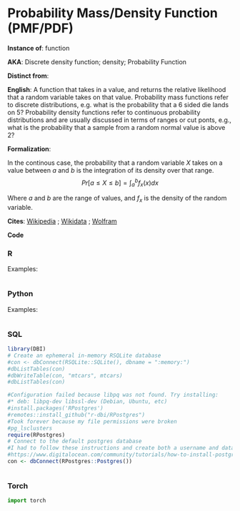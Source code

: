 # Probability Mass/Density Function (PMF/PDF)

**Instance of**: function

**AKA**: Discrete density function; density; Probability Function

**Distinct from**: 

**English**: A function that takes in a value, and returns the relative likelihood that a random variable takes on that value. Probability mass functions refer to discrete distributions, e.g. what is the probability that a 6 sided die lands on 5? Probability density functions refer to continuous probability distributions and are usually discussed in terms of ranges or cut ponts, e.g., what is the probability that a sample from a random normal value is above 2?

**Formalization**:

In the continous case, the probability that a random variable $X$ takes on a value between $a$ and $b$ is the integration of its density over that range.
$$ 
Pr[a \le X \le b]= \int_{a}^{b} f_x(x)dx
$$

::: {.column-margin}
Where $a$ and $b$ are the range of values, and $f_x$ is the density of the random variable.
:::



    
**Cites**: [Wikipedia](https://en.wikipedia.org/wiki/Probability_density_function) ; [Wikidata]() ; [Wolfram]()
  
**Code**
    
::: panel-tabset
  
### R
[]()
  
Examples:
    
```r
```


### Python

[]()

Examples:
  
```python
```


### SQL

[]()

```r
library(DBI)
# Create an ephemeral in-memory RSQLite database
#con <- dbConnect(RSQLite::SQLite(), dbname = ":memory:")
#dbListTables(con)
#dbWriteTable(con, "mtcars", mtcars)
#dbListTables(con)

#Configuration failed because libpq was not found. Try installing:
#* deb: libpq-dev libssl-dev (Debian, Ubuntu, etc)
#install.packages('RPostgres')
#remotes::install_github("r-dbi/RPostgres")
#Took forever because my file permissions were broken
#pg_lsclusters
require(RPostgres)
# Connect to the default postgres database
#I had to follow these instructions and create both a username and database that matched my ubuntu name
#https://www.digitalocean.com/community/tutorials/how-to-install-postgresql-on-ubuntu-20-04-quickstart
con <- dbConnect(RPostgres::Postgres())

```

```sql
```

### Torch

```python
import torch

```

:::

